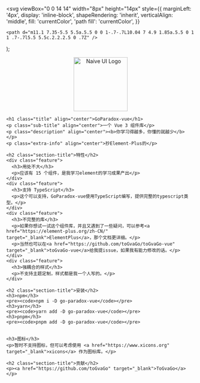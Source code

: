 

  <svg
    viewBox="0 0 14 14"
    width="8px"
    height="14px"
    style={{
      marginLeft: '4px',
      display: 'inline-block',
      shapeRendering: 'inherit',
      verticalAlign: 'middle',
      fill: 'currentColor',
      'path fill': 'currentColor',
    }}
  >
    <path d="m11.1 7.35-5.5 5.5a.5.5 0 0 1-.7-.7L10.04 7 4.9 1.85a.5.5 0 1 1 .7-.7l5.5 5.5c.2.2.2.5 0 .7Z" />
  </svg>
);

<Meta title="GoParadox-vue" />
  <div class="container">
    <p class="logo" align="center">
      <img width="144px" src="https://naiveui.oss-cn-hongkong.aliyuncs.com/naivelogo.svg" alt="Naive UI Logo" />
    </p>

    <h1 class="title" align="center">GoParadox-vue</h1>
    <p class="sub-title" align="center">一个 Vue 3 组件库</p>
    <p class="description" align="center"><b>你学习得越多，你懂的就越少</b></p>
    <p class="extra-info" align="center">抄Element-Plus的</p>

    <h2 class="section-title">特性</h2>
    <div class="feature">
      <h3>用处不大</h3>
      <p>应该有 15 个组件，是我学习element的学习成果产出</p>
    </div>
    <div class="feature">
      <h3>支持 TypeScript</h3>
      <p>这个可以支持，GoParadox-vue使用TypeScript编写，提供完整的typescript类型。</p>
    </div>
    <div class="feature">
      <h3>不完整的库</h3>
      <p>如果你想试一试这个组件库，并且又遇到了一些疑问，可以参考<a href="https://element-plus.org/zh-CN/" target="_blank">ElementPlus</a>，那个文档更详细。</p>
      <p>当然也可以在<a href="https://github.com/toGvaGo/toGvaGo-vue" target="_blank">toGvaGo-vue</a>给我提issue，如果我有能力修改的话。</p>
    </div>
    <div class="feature">
      <h3>强耦合的样式</h3>
      <p>不支持主题定制，样式都是我一个人写的。</p>
    </div>

    <h2 class="section-title">安装</h2>
    <h3>npm</h3>
    <pre><code>npm i -D go-paradox-vue</code></pre>
    <h3>yarn</h3>
    <pre><code>yarn add -D go-paradox-vue</code></pre>
    <h3>pnpm</h3>
    <pre><code>pnpm add -D go-paradox-vue</code></pre>


    <h3>图标</h3>
    <p>暂时不支持图标，但可以考虑使用 <a href="https://www.xicons.org" target="_blank">xicons</a> 作为图标库。</p>

    <h2 class="section-title">贡献</h2>
    <p><a href="https://github.com/toGvaGo" target="_blank">ToGvaGo</a></p>

  </div>

<style>
  {`
  /* styles.css */
body {
  font-family: Arial, sans-serif;
  line-height: 1.6;
  background-color: #f4f4f4;
  color: #333;
  margin: 0;
  padding: 0;
}
.title{
  border-bottom:1px solid hsla(203, 50%, 30%, 0.15)
}

.container {
  max-width: 800px;
  margin: 0 auto;
  padding: 20px;
  background-color: white;
}

h1, h2, h3 {
  color: #333;
  margin: 20px 0;
}

h1 {
  font-size: 2.5rem;
  font-weight: bold;
}

h2 {
  font-size: 2rem;
  font-weight: bold;
}

h3 {
  font-size: 1.5rem;
  font-weight: bold;
}

p, ul {
  font-size: 1rem;
  margin: 10px 0;
}

a {
  color: #007bff;
  text-decoration: none;
}

a:hover {
  text-decoration: underline;
}

ul {
  list-style-type: none;
  padding-left: 0;
}

ul li {
  margin: 8px 0;
}

pre, code {
  background-color: #f0f0f0;
  padding: 10px;
  border-radius: 5px;
  font-family: "Courier New", monospace;
  font-size: 1rem;
}

.logo img {
  width: 144px;
}

.lang-links {
  margin: 20px 0;
}

.lang-links a {
  font-size: 1.1rem;
}

.feature {
  margin: 20px 0;
  padding: 10px;
  background-color: #f9f9f9;
}

.section-title {
  margin-top: 40px;
  font-size: 1.8rem;
  font-weight: bold;
}
  `}
</style>
